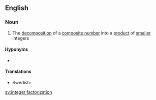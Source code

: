 ==English==
{{wikipedia}}

===Noun===
{{en-noun}}

# {{lb|en|mathematics}} The [[decomposition]] of a [[composite number]] into a [[product]] of [[small]]er integers

====Hyponyms====
* {{l|en|prime factorization}}

====Translations====
{{trans-top|factorization of a positive integer}}
* Swedish: {{t+|sv|heltalsfaktorisering}}
{{trans-mid}}
{{trans-bottom}}

[[sv:integer factorization]]